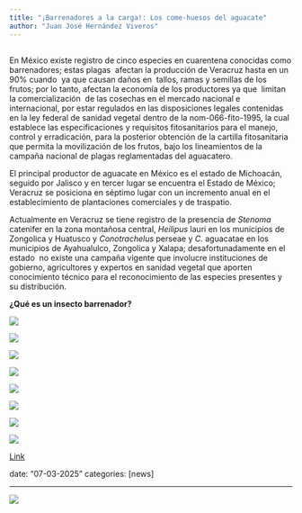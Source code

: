 ```yaml
---
title: "¡Barrenadores a la carga!: Los come-huesos del aguacate"
author: "Juan José Hernández Viveros"
---
```


![](images/clipboard-1429506829.png){width="65" height="1"}

En México existe registro de cinco especies en cuarentena conocidas como barrenadores; estas plagas  afectan la producción de Veracruz hasta en un 90% cuando  ya que causan daños en  tallos, ramas y semillas de los frutos; por lo tanto, afectan la economía de los productores ya que  limitan la comercialización  de las cosechas en el mercado nacional e internacional, por estar regulados en las disposiciones legales contenidas en la ley federal de sanidad vegetal dentro de la nom-066-fito-1995, la cual  establece las especificaciones y requisitos fitosanitarios para el manejo, control y erradicación, para la posterior obtención de la cartilla fitosanitaria que permita la movilización de los frutos, bajo los lineamientos de la campaña nacional de plagas reglamentadas del aguacatero.

El principal productor de aguacate en México es el estado de Michoacán, seguido por Jalisco y en tercer lugar se encuentra el Estado de México; Veracruz se posiciona en séptimo lugar con un incremento anual en el establecimiento de plantaciones comerciales y de traspatio.

Actualmente en Veracruz se tiene registro de la presencia de *Stenoma* catenifer en la zona montañosa central, *Heilipus* lauri en los municipios de Zongolica y Huatusco y *Conotrachelus* perseae y *C.* aguacatae en los municipios de Ayahualulco, Zongolica y Xalapa; desafortunadamente en el estado  no existe una campaña vigente que involucre instituciones de gobierno, agricultores y expertos en sanidad vegetal que aporten conocimiento técnico para el reconocimiento de las especies presentes y su distribución.

**¿Qué es un insecto barrenador?**

![](images/Barrenador%20de%20tronco.jpg)

![](images/clipboard-3261934532.png)

![](images/clipboard-3322227189.png)

![](images/clipboard-2743884565.png)

![](images/clipboard-1960830273.png)

![](images/Heilipus%20lauri%20adulto.jpeg)

![](images/larva%20de%20copturus%20aguacate%20en%20rama.jpeg)

![](images/Conotrachelus%20aguacatae.jpg)

[Link](https://www.researchgate.net/publication/389787450_PRESENCIA_DE_ESCARABAJOS_BARRENADORES_COLEOPTERA_CURCULIONIDAE_EN_EL_CULTIVO_DE_AGUACATE_HASS_EN_VERACRUZ￼)

date: "07-03-2025" categories: \[news\]

------------------------------------------------------------------------

![](images/foto%20de%20aguacate%201.jpg)
